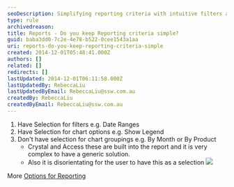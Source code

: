 ```yaml
---
seoDescription: Simplifying reporting criteria with intuitive filters and chart options, while avoiding complex groupings for a seamless user experience.
type: rule
archivedreason:
title: Reports - Do you keep Reporting criteria simple?
guid: baba3dd0-7c2e-4e78-b522-0cee1543a1aa
uri: reports-do-you-keep-reporting-criteria-simple
created: 2014-12-01T05:48:41.000Z
authors: []
related: []
redirects: []
lastUpdated: 2014-12-01T06:11:58.000Z
lastUpdatedBy: RebeccaLiu
lastUpdatedByEmail: RebeccaLiu@ssw.com.au
createdBy: RebeccaLiu
createdByEmail: RebeccaLiu@ssw.com.au
---
```


1. Have Selection for filters e.g. Date Ranges
2. Have Selection for chart options e.g. Show Legend
3. Don't have selection for chart groupings e.g. By Month or By Product
   - Crystal and Access these are built into the report and it is very complex to
     have a generic solution.
   - Also it is disorientating for the user to have this as a selection
![](../../assets/GraphInterface.gif)

More [Options for Reporting](http://www.ssw.com.au/ssw/Standards/DeveloperDotNet/GuidelinesForReporting.aspx)
